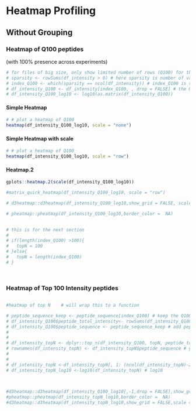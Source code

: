 
<!-- ## __ input ___DO not change__ -->
<!-- # df_intensity_Q100_log10 -->



# Heatmap Profiling {.tabset .tabset-fade }

## Without Grouping


### Heatmap of Q100 peptides  {.tabset .tabset-fade }

(with 100% presence across experiments)


```r
# for files of big size, only show limited number of rows (Q100) for the test
# sparsity <- rowSums(df_intensity > 0) # here sparsity is number of valid values in each row
# index_Q100 <- which(sparsity == ncol(df_intensity)) # index_Q100 is the index of Q100 peptide
# df_intensity_Q100 <- df_intensity[index_Q100, , drop = FALSE] # the Q100 peptide intensity matrix
# df_intensity_Q100_log10 <- log10(as.matrix(df_intensity_Q100))

```


#### Simple Heatmap

```r
# # plot a heatmap of Q100
heatmap(df_intensity_Q100_log10, scale = "none")
```

#### Simple Heatmap with scale

```r
# # plot a heatmap of Q100
heatmap(df_intensity_Q100_log10, scale = "row")

```



#### Heatmap.2

```r
gplots::heatmap.2(scale(df_intensity_Q100_log10))

```




```r


#matrix_quick_heatmap(df_intensity_Q100_log10, scale = "row")

# d3heatmap::d3heatmap(df_intensity_Q100_log10,show_grid = FALSE, scale = "row")

# pheatmap::pheatmap(df_intensity_Q100_log10,border_color =  NA)
  

# this is for the next section
# 
# if(length(index_Q100) >100){
#   topN = 100
# }else{
#   topN = length(index_Q100)
# }

  

```



### Heatmap of Top 100 Intensity peptides


```r


```



```r
  

#heatmap of top N    # will wrap this to a function

# peptide_sequence_keep <- peptide_sequence[index_Q100] # keep the Q100 pepide sequence 
# df_intensity_Q100$peptide_total_intensity<- rowSums(df_intensity_Q100) # add total intensity column
# df_intensity_Q100$peptide_sequence <- peptide_sequence_keep # add peptide sequnce column
# 
# 
# df_intensity_topN <- dplyr::top_n(df_intensity_Q100, topN, peptide_total_intensity) # top 100 rows
# rownames(df_intensity_topN) <- df_intensity_topN$peptide_sequence # give the row names back
# 
# 
# df_intensity_topN <-df_intensity_topN[, 1: (ncol(df_intensity_topN)-2)] # delete the last 2 column
# df_intensity_topN_log10 <-log10(df_intensity_topN) # log10

  
  
#d3heatmap::d3heatmap(df_intensity_Q100_log10[,-1,drop = FALSE],show_grid = FALSE, color = "RdYlBu", scale = "row")
#pheatmap::pheatmap(df_intensity_topN_log10,border_color =  NA)
#d3heatmap::d3heatmap(df_intensity_topN_log10,show_grid = FALSE,scale = "row") # this also works
  

  
```


